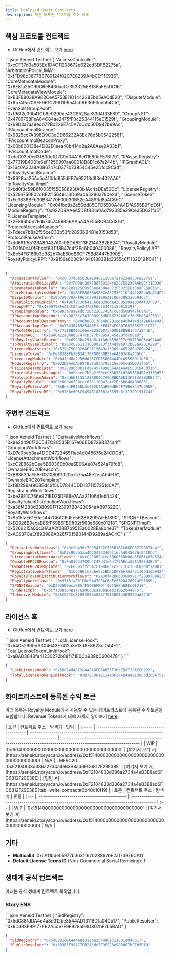 ```yaml
---
title: Deployed Smart Contracts
description: 모든 배포된 프로토콜 주소 목록
---
```


## 핵심 프로토콜 컨트랙트

* GitHub에서 컨트랙트 보기 [here](https://github.com/storyprotocol/protocol-core-v1/tree/main)

<CodeGroup>
  ```json Aeneid Testnet
  {
    "AccessController": "0xcCF37d0a503Ee1D4C11208672e622ed3DFB2275a",
    "ArbitrationPolicyUMA": "0xfFD98c3877B8789124f02C7E8239A4b0Ef11E936",
    "CoreMetadataModule": "0x6E81a25C99C6e8430aeC7353325EB138aFE5DC16",
    "CoreMetadataViewModule": "0xB3F88038A983CeA5753E11D144228Ebb5eACdE20",
    "DisputeModule": "0x9b7A9c70AFF961C799110954fc06F3093aeb94C5",
    "EvenSplitGroupPool": "0xf96f2c30b41Cb6e0290de43C8528ae83d4f33F89",
    "GroupNFT": "0x4709798FeA84C84ae2475fF0c25344115eE1529f",
    "GroupingModule": "0x69D3a7aa9edb72Bc226E745A7cCdd50D947b69Ac",
    "IPAccountImplBeacon": "0x9825cc7A398D9C3dDD66232A8Ec76d5b05422581",
    "IPAccountImplBeaconProxy": "0x00b800138e4D82D1eea48b414d2a2A8Aee9A33b1",
    "IPAccountImplCode": "0xdeC03e0c63f800efD7C9d04A16e01E80cF57Bf79",
    "IPAssetRegistry": "0x77319B4031e6eF1250907aa00018B8B1c67a244b",
    "IPGraphACL": "0x1640A22a8A086747cD377b73954545e2Dfcc9Cad",
    "IpRoyaltyVaultBeacon": "0x6928ba25Aa5c410dd855dFE7e95713d83e402AA6",
    "IpRoyaltyVaultImpl": "0xbd0f3c59B6f0035f55C58893fA0b1Ac4aDEa50Dc",
    "LicenseRegistry": "0x529a750E02d8E2f15649c13D69a465286a780e24",
    "LicenseToken": "0xFe3838BFb30B34170F00030B52eA4893d8aAC6bC",
    "LicensingModule": "0x04fbd8a2e56dd85CFD5500A4A4DfA955B9f1dE6f",
    "ModuleRegistry": "0x022DBAAeA5D8fB31a0Ad793335e39Ced5D631fa5",
    "PILicenseTemplate": "0x2E896b0b2Fdb7457499B56AAaA4AE55BCB4Cd316",
    "ProtocolAccessManager": "0xFdece7b8a2f55ceC33b53fd28936B4B1e3153d53",
    "ProtocolPauseAdmin": "0xdd661f55128A80437A0c0BDA6E13F214A3B2EB24",
    "RoyaltyModule": "0xD2f60c40fEbccf6311f8B47c4f2Ec6b040400086",
    "RoyaltyPolicyLAP": "0xBe54FB168b3c982b7AaE60dB6CF75Bd8447b390E",
    "RoyaltyPolicyLRP": "0x9156e603C949481883B1d3355c6f1132D191fC41"
  }
  ```

  ```json Mainnet
  {
    "AccessController": "0xcCF37d0a503Ee1D4C11208672e622ed3DFB2275a",
    "ArbitrationPolicyUMA": "0xfFD98c3877B8789124f02C7E8239A4b0Ef11E936",
    "CoreMetadataModule": "0x6E81a25C99C6e8430aeC7353325EB138aFE5DC16",
    "CoreMetadataViewModule": "0xB3F88038A983CeA5753E11D144228Ebb5eACdE20",
    "DisputeModule": "0x9b7A9c70AFF961C799110954fc06F3093aeb94C5",
    "EvenSplitGroupPool": "0xf96f2c30b41Cb6e0290de43C8528ae83d4f33F89",
    "GroupNFT": "0x4709798FeA84C84ae2475fF0c25344115eE1529f",
    "GroupingModule": "0x69D3a7aa9edb72Bc226E745A7cCdd50D947b69Ac",
    "IPAccountImplBeacon": "0x9825cc7A398D9C3dDD66232A8Ec76d5b05422581",
    "IPAccountImplBeaconProxy": "0x00b800138e4D82D1eea48b414d2a2A8Aee9A33b1",
    "IPAccountImplCode": "0x7343646585443F1c3F64E4F08b708788527e1C77",
    "IPAssetRegistry": "0x77319B4031e6eF1250907aa00018B8B1c67a244b",
    "IPGraphACL": "0x1640A22a8A086747cD377b73954545e2Dfcc9Cad",
    "IpRoyaltyVaultBeacon": "0x6928ba25Aa5c410dd855dFE7e95713d83e402AA6",
    "IpRoyaltyVaultImpl": "0x63cC7611316880213f3A4Ba9bD72b0EaA2010298",
    "LicenseRegistry": "0x529a750E02d8E2f15649c13D69a465286a780e24",
    "LicenseToken": "0xFe3838BFb30B34170F00030B52eA4893d8aAC6bC",
    "LicensingModule": "0x04fbd8a2e56dd85CFD5500A4A4DfA955B9f1dE6f",
    "ModuleRegistry": "0x022DBAAeA5D8fB31a0Ad793335e39Ced5D631fa5",
    "PILicenseTemplate": "0x2E896b0b2Fdb7457499B56AAaA4AE55BCB4Cd316",
    "ProtocolAccessManager": "0xFdece7b8a2f55ceC33b53fd28936B4B1e3153d53",
    "ProtocolPauseAdmin": "0xdd661f55128A80437A0c0BDA6E13F214A3B2EB24",
    "RoyaltyModule": "0xD2f60c40fEbccf6311f8B47c4f2Ec6b040400086",
    "RoyaltyPolicyLAP": "0xBe54FB168b3c982b7AaE60dB6CF75Bd8447b390E",
    "RoyaltyPolicyLRP": "0x9156e603C949481883B1d3355c6f1132D191fC41"
  }
  ```
</CodeGroup>

## 주변부 컨트랙트

* GitHub에서 컨트랙트 보기 [here](https://github.com/storyprotocol/protocol-periphery-v1)

<CodeGroup>
  ```json Aeneid Testnet
  {
    "DerivativeWorkflows": "0x9e2d496f72C547C2C535B167e06ED8729B374a4f",
    "GroupingWorkflows": "0xD7c0beb3aa4DCD4723465f1ecAd045676c24CDCd",
    "LicenseAttachmentWorkflows": "0xcC2E862bCee5B6036Db0de6E06Ae87e524a79fd8",
    "OwnableERC20Beacon": "0xB83639aF55F03108091020b7c75a46e2eaAb4FfA",
    "OwnableERC20Template": "0xf8D299af9CBEd49f50D7844DDD1371157251d0A7",
    "RegistrationWorkflows": "0xbe39E1C756e921BD25DF86e7AAa31106d1eb0424",
    "RoyaltyTokenDistributionWorkflows": "0xa38f42B8d33809917f23997B8423054aAB97322C",
    "RoyaltyWorkflows": "0x9515faE61E0c0447C6AC6dEe5628A2097aFE1890",
    "SPGNFTBeacon": "0xD2926B9ecaE85fF59B6FB0ff02f568a680c01218",
    "SPGNFTImpl": "0x5266215a00c31AaA2f2BB7b951Ea0028Ea8b4e37",
    "TokenizerModule": "0xAC937CeEf893986A026f701580144D9289adAC4C"
  }
  ```

  ```json Mainnet
  {
    "DerivativeWorkflows": "0x9e2d496f72C547C2C535B167e06ED8729B374a4f",
    "GroupingWorkflows": "0xD7c0beb3aa4DCD4723465f1ecAd045676c24CDCd",
    "LicenseAttachmentWorkflows": "0xcC2E862bCee5B6036Db0de6E06Ae87e524a79fd8",
    "OwnableERC20Beacon": "0x9a81C447C0b4C47d41d94177AEea3511965d3Bc9",
    "OwnableERC20Template": "0xE6505ffc5A7C19B68cEc2311Cc35BC02d8f7e0B1",
    "RegistrationWorkflows": "0xbe39E1C756e921BD25DF86e7AAa31106d1eb0424",
    "RoyaltyTokenDistributionWorkflows": "0xa38f42B8d33809917f23997B8423054aAB97322C",
    "RoyaltyWorkflows": "0x9515faE61E0c0447C6AC6dEe5628A2097aFE1890",
    "SPGNFTBeacon": "0xD2926B9ecaE85fF59B6FB0ff02f568a680c01218",
    "SPGNFTImpl": "0x6Cfa03Bc64B1a76206d0Ea10baDed31D520449F5",
    "TokenizerModule": "0xAC937CeEf893986A026f701580144D9289adAC4C"
  }
  ```
</CodeGroup>

## 라이선스 훅

* GitHub에서 컨트랙트 보기 [here](https://github.com/storyprotocol/protocol-periphery-v1/tree/main/contracts/hooks)

<CodeGroup>
  ```json Aeneid Testnet
  {
    "LockLicenseHook": "0x54C52990dA304643E7412a3e13d8E8923cD5bfF2",
    "TotalLicenseTokenLimitHook": "0xaBAD364Bfa41230272b08f171E0Ca939bD600478"
  }
  ```

  ```json Mainnet
  {
    "LockLicenseHook": "0x5D874d4813c4A8A9FB2AB55F30cED9720AEC0222",
    "TotalLicenseTokenLimitHook": "0xB72C9812114a0Fc74D49e01385bd266A75960Cda"
  }
  ```
</CodeGroup>

## 화이트리스트에 등록된 수익 토큰

아래 목록은 Royalty Module에서 사용할 수 있는 화이트리스트에 등록된 수익 토큰을 포함합니다. Revenue Tokens에 대해 자세히 알아보기 [here](/concepts/royalty-module/ip-royalty-vault).

<Tabs>
  <Tab title="Aeneid Testnet">
    | 토큰     | 컨트랙트 주소                                      | 탐색기                                                                                         | 민팅                                                                                                                    |
    | :----- | :------------------------------------------- | :------------------------------------------------------------------------------------------ | :-------------------------------------------------------------------------------------------------------------------- |
    | WIP    | `0x1514000000000000000000000000000000000000` | [여기서 보기 ↗️](https://aeneid.storyscan.io/address/0x1514000000000000000000000000000000000000) | N/A                                                                                                                   |
    | MERC20 | `0xF2104833d386a2734a4eB3B8ad6FC6812F29E38E` | [여기서 보기 ↗️](https://aeneid.storyscan.io/address/0xF2104833d386a2734a4eB3B8ad6FC6812F29E38E) | [민팅 ↗️](https://aeneid.storyscan.io/address/0xF2104833d386a2734a4eB3B8ad6FC6812F29E38E?tab=write_contract#0x40c10f19) |
  </Tab>

  <Tab title="Mainnet">
    | 토큰  | 컨트랙트 주소                                      | 탐색기                                                                                         | 민팅  |
    | :-- | :------------------------------------------- | :------------------------------------------------------------------------------------------ | :-- |
    | WIP | `0x1514000000000000000000000000000000000000` | [여기서 보기 ↗️](https://aeneid.storyscan.io/address/0x1514000000000000000000000000000000000000) | N/A |
  </Tab>
</Tabs>

## 기타

* **Multicall3**: 0xcA11bde05977b3631167028862bE2a173976CA11
* **Default License Terms ID** (Non-Commercial Social Remixing): 1

## 생태계 공식 컨트랙트

아래는 공식 생태계 컨트랙트 목록입니다.

### Story ENS

<CodeGroup>
  ```json Aeneid Testnet
  {
    "SidRegistry": "0x5dC881dDA4e4a8d312be3544AD13118D1a04Cb17",
    "PublicResolver": "0x6D3B3F99177FB2A5de7F9E928a9BD807bF7b5BAD"
  }
  ```

  ```json Mainnet
  {
    "SidRegistry": "0x5dC881dDA4e4a8d312be3544AD13118D1a04Cb17",
    "PublicResolver": "0x6D3B3F99177FB2A5de7F9E928a9BD807bF7b5BAD"
  }
  ```
</CodeGroup>
